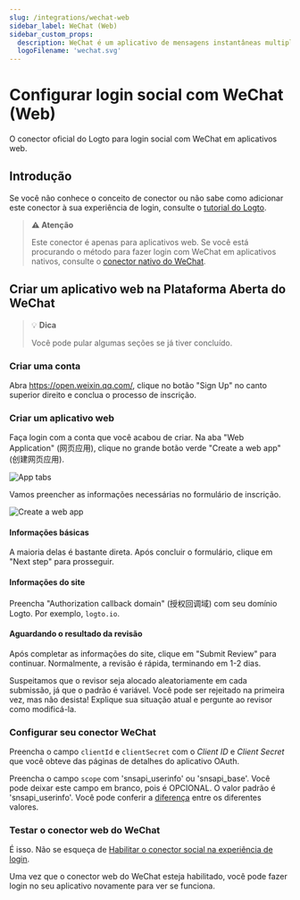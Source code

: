 ```yaml
---
slug: /integrations/wechat-web
sidebar_label: WeChat (Web)
sidebar_custom_props:
  description: WeChat é um aplicativo de mensagens instantâneas multiplataforma.
  logoFilename: 'wechat.svg'
---
```



# Configurar login social com WeChat (Web)

O conector oficial do Logto para login social com WeChat em aplicativos web.

<GuideTip />

## Introdução

Se você não conhece o conceito de conector ou não sabe como adicionar este conector à sua experiência de login, consulte o [tutorial do Logto](/connectors/social-connectors).

> **⚠️ Atenção**
>
> Este conector é apenas para aplicativos web. Se você está procurando o método para fazer login com WeChat em aplicativos nativos, consulte o [conector nativo do WeChat](/integrations/wechat-native).

## Criar um aplicativo web na Plataforma Aberta do WeChat

> 💡 **Dica**
>
> Você pode pular algumas seções se já tiver concluído.

### Criar uma conta

Abra https://open.weixin.qq.com/, clique no botão "Sign Up" no canto superior direito e conclua o processo de inscrição.

### Criar um aplicativo web

Faça login com a conta que você acabou de criar. Na aba "Web Application" (网页应用), clique no grande botão verde "Create a web app" (创建网页应用).

![App tabs](./assets/app-tabs.png)

Vamos preencher as informações necessárias no formulário de inscrição.

![Create a web app](./assets/create-web-app.png)

#### Informações básicas

A maioria delas é bastante direta. Após concluir o formulário, clique em "Next step" para prosseguir.

#### Informações do site

Preencha "Authorization callback domain" (授权回调域) com seu domínio Logto. Por exemplo, `logto.io`.

#### Aguardando o resultado da revisão

Após completar as informações do site, clique em "Submit Review" para continuar. Normalmente, a revisão é rápida, terminando em 1-2 dias.

Suspeitamos que o revisor seja alocado aleatoriamente em cada submissão, já que o padrão é variável. Você pode ser rejeitado na primeira vez, mas não desista! Explique sua situação atual e pergunte ao revisor como modificá-la.

### Configurar seu conector WeChat

Preencha o campo `clientId` e `clientSecret` com o _Client ID_ e _Client Secret_ que você obteve das páginas de detalhes do aplicativo OAuth.

Preencha o campo `scope` com 'snsapi_userinfo' ou 'snsapi_base'. Você pode deixar este campo em branco, pois é OPCIONAL. O valor padrão é 'snsapi_userinfo'. Você pode conferir a [diferença](https://developers.weixin.qq.com/doc/offiaccount/OA_Web_Apps/Wechat_webpage_authorization.html) entre os diferentes valores.

### Testar o conector web do WeChat

É isso. Não se esqueça de [Habilitar o conector social na experiência de login](/connectors/social-connectors/#enable-social-sign-in).

Uma vez que o conector web do WeChat esteja habilitado, você pode fazer login no seu aplicativo novamente para ver se funciona.
